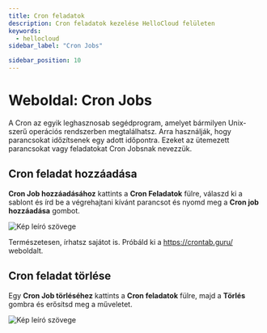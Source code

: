 ```yaml
---
title: Cron feladatok
description: Cron feladatok kezelése HelloCloud felületen
keywords:
  - hellocloud
sidebar_label: "Cron Jobs"

sidebar_position: 10
---
```


# <FontAwesomeIcon icon="fa-duotone fa-alarm-clock text-primary" /> Weboldal: Cron Jobs


A Cron az egyik leghasznosab segédprogram, amelyet bármilyen Unix-szerű operációs rendszerben megtalálhatsz. Arra használják, hogy parancsokat időzítsenek egy adott időpontra. Ezeket az ütemezett parancsokat vagy feladatokat Cron Jobsnak nevezzük.


## Cron feladat hozzáadása

**Cron Job hozzáadásához** kattints a **Cron Feladatok** fülre, válaszd ki a sablont és írd be a végrehajtani kívánt parancsot és nyomd meg a **Cron job hozzáadása** gombot.

<BrowserWindow url="https://peldaweboldal.hu">
  <img src="https://cdn.hellowp.cloud/hub/hellocloud/hellocloud-038.png" alt="Kép leíró szövege"></img>
</BrowserWindow>

Természetesen, írhatsz sajátot is. Próbáld ki a https://crontab.guru/ weboldalt.


## Cron feladat törlése

Egy **Cron Job törléséhez** kattints a **Cron feladatok** fülre, majd a **Törlés** gombra és erősítsd meg a műveletet.

<BrowserWindow url="https://peldaweboldal.hu">
  <img src="https://cdn.hellowp.cloud/hub/hellocloud/hellocloud-040.png" alt="Kép leíró szövege"></img>
</BrowserWindow>
